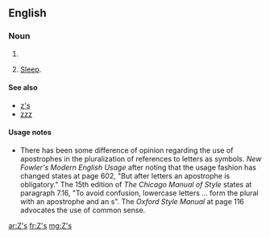 ==English==

===Noun===
{{head|en|plural}}

# {{plural of|Z|lang=en|nocat=1}}
# {{context|informal|lang=en}} [[sleep|Sleep]].

====See also====
* [[z's]]
* [[zzz]]

====Usage notes====
* There has been some difference of opinion regarding the use of apostrophes in the pluralization of references to letters as symbols.  ''New Fowler's Modern English Usage'' after noting that the usage fashion has changed states at page 602, "But after letters an apostrophe is obligatory."    The 15th edition of ''The Chicago Manual of Style'' states at paragraph 7.16, "To avoid confusion, lowercase letters ... form the plural with an apostrophe and an s".  The ''Oxford Style Manual'' at page 116 advocates the use of common sense.

[[ar:Z's]]
[[fr:Z's]]
[[mg:Z's]]